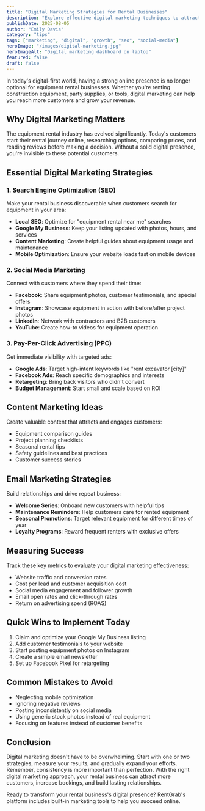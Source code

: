 ```yaml
---
title: "Digital Marketing Strategies for Rental Businesses"
description: "Explore effective digital marketing techniques to attract more customers and grow your equipment rental business online in 2025."
publishDate: 2025-08-05
author: "Emily Davis"
category: "tips"
tags: ["marketing", "digital", "growth", "seo", "social-media"]
heroImage: "/images/digital-marketing.jpg"
heroImageAlt: "Digital marketing dashboard on laptop"
featured: false
draft: false
---
```


In today's digital-first world, having a strong online presence is no longer optional for equipment rental businesses. Whether you're renting construction equipment, party supplies, or tools, digital marketing can help you reach more customers and grow your revenue.

## Why Digital Marketing Matters

The equipment rental industry has evolved significantly. Today's customers start their rental journey online, researching options, comparing prices, and reading reviews before making a decision. Without a solid digital presence, you're invisible to these potential customers.

## Essential Digital Marketing Strategies

### 1. Search Engine Optimization (SEO)

Make your rental business discoverable when customers search for equipment in your area:

- **Local SEO**: Optimize for "equipment rental near me" searches
- **Google My Business**: Keep your listing updated with photos, hours, and services
- **Content Marketing**: Create helpful guides about equipment usage and maintenance
- **Mobile Optimization**: Ensure your website loads fast on mobile devices

### 2. Social Media Marketing

Connect with customers where they spend their time:

- **Facebook**: Share equipment photos, customer testimonials, and special offers
- **Instagram**: Showcase equipment in action with before/after project photos
- **LinkedIn**: Network with contractors and B2B customers
- **YouTube**: Create how-to videos for equipment operation

### 3. Pay-Per-Click Advertising (PPC)

Get immediate visibility with targeted ads:

- **Google Ads**: Target high-intent keywords like "rent excavator [city]"
- **Facebook Ads**: Reach specific demographics and interests
- **Retargeting**: Bring back visitors who didn't convert
- **Budget Management**: Start small and scale based on ROI

## Content Marketing Ideas

Create valuable content that attracts and engages customers:

- Equipment comparison guides
- Project planning checklists
- Seasonal rental tips
- Safety guidelines and best practices
- Customer success stories

## Email Marketing Strategies

Build relationships and drive repeat business:

- **Welcome Series**: Onboard new customers with helpful tips
- **Maintenance Reminders**: Help customers care for rented equipment
- **Seasonal Promotions**: Target relevant equipment for different times of year
- **Loyalty Programs**: Reward frequent renters with exclusive offers

## Measuring Success

Track these key metrics to evaluate your digital marketing effectiveness:

- Website traffic and conversion rates
- Cost per lead and customer acquisition cost
- Social media engagement and follower growth
- Email open rates and click-through rates
- Return on advertising spend (ROAS)

## Quick Wins to Implement Today

1. Claim and optimize your Google My Business listing
2. Add customer testimonials to your website
3. Start posting equipment photos on Instagram
4. Create a simple email newsletter
5. Set up Facebook Pixel for retargeting

## Common Mistakes to Avoid

- Neglecting mobile optimization
- Ignoring negative reviews
- Posting inconsistently on social media
- Using generic stock photos instead of real equipment
- Focusing on features instead of customer benefits

## Conclusion

Digital marketing doesn't have to be overwhelming. Start with one or two strategies, measure your results, and gradually expand your efforts. Remember, consistency is more important than perfection. With the right digital marketing approach, your rental business can attract more customers, increase bookings, and build lasting relationships.

Ready to transform your rental business's digital presence? RentGrab's platform includes built-in marketing tools to help you succeed online.